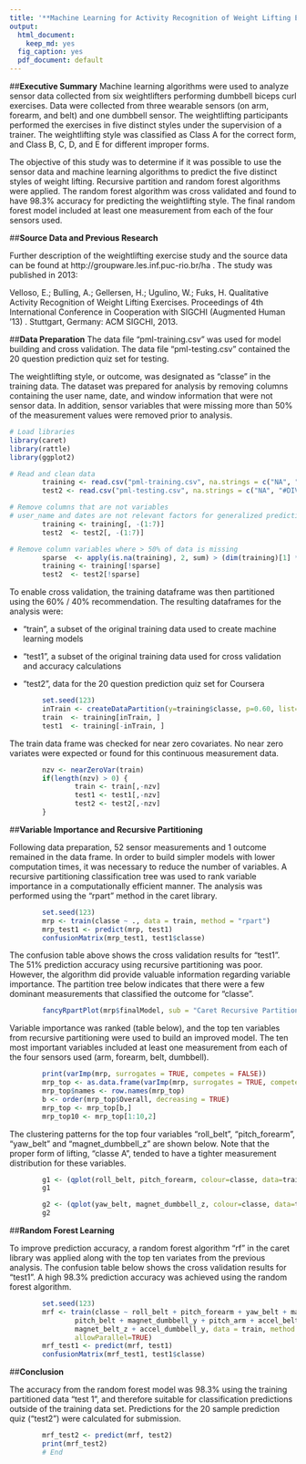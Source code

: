 ```yaml
---
title: '**Machine Learning for Activity Recognition of Weight Lifting Exercises**'
output:
  html_document:
    keep_md: yes
  fig_caption: yes
  pdf_document: default
---
```


##**Executive Summary**
Machine learning algorithms were used to analyze sensor data collected from six weightlifters performing dumbbell biceps curl exercises. Data were collected from three wearable sensors (on arm, forearm, and belt) and one dumbbell sensor.  The weightlifting participants performed the exercises in five distinct styles under the supervision of a trainer. The weightlifting style was classified as Class A for the correct form, and Class B, C, D, and E for different improper forms.  

The objective of this study was to determine if it was possible to use the sensor data and machine learning algorithms to predict the five distinct styles of weight lifting.  Recursive partition and random forest algorithms were applied. The random forest algorithm was cross validated and found to have 98.3% accuracy for predicting the weightlifting style.  The final random forest model included at least one measurement from each of the four sensors used.

##**Source Data and Previous Research** 

Further description of the weightlifting exercise study and the source data can be found at http://groupware.les.inf.puc-rio.br/ha .  The study was published in 2013:

Velloso, E.; Bulling, A.; Gellersen, H.; Ugulino, W.; Fuks, H. Qualitative Activity Recognition of Weight Lifting Exercises. Proceedings of 4th International Conference in Cooperation with SIGCHI (Augmented Human '13) . Stuttgart, Germany: ACM SIGCHI, 2013.


##**Data Preparation** 
The data file "pml-training.csv" was used for model building and cross validation. The data file "pml-testing.csv" contained the 20 question prediction quiz set for testing.

The weightlifting style, or outcome, was designated as "classe" in the training data.  The dataset was prepared for analysis by removing columns containing the user name, date, and window information that were not sensor data.  In addition, sensor variables that were missing more than 50% of the measurement values were removed prior to analysis.  

```r
# Load libraries
library(caret)
library(rattle)
library(ggplot2)

# Read and clean data
        training <- read.csv("pml-training.csv", na.strings = c("NA", "#DIV/0!"))
        test2 <- read.csv("pml-testing.csv", na.strings = c("NA", "#DIV/0!"))

# Remove columns that are not variables
# user_name and dates are not relevant factors for generalized predictions
        training <- training[, -(1:7)]
        test2  <- test2[, -(1:7)]

# Remove column variables where > 50% of data is missing
        sparse  <- apply(is.na(training), 2, sum) > (dim(training)[1] * 0.5) 
        training <- training[!sparse]
        test2  <- test2[!sparse]  
```

To enable cross validation, the training dataframe was then partitioned using the 60% / 40% recommendation.  The resulting dataframes for the analysis were:

* "train", a subset of the original training data used to create machine learning models

* "test1", a subset of the original training data used for cross validation and accuracy calculations

* "test2", data for the 20 question prediction quiz set for Coursera

```r
        set.seed(123)
        inTrain <- createDataPartition(y=training$classe, p=0.60, list=FALSE)
        train  <- training[inTrain, ]
        test1  <- training[-inTrain, ]        
```
The train data frame was checked for near zero covariates. No near zero variates were expected or found for this continuous measurement data.

```r
        nzv <- nearZeroVar(train) 
        if(length(nzv) > 0) {
                train <- train[,-nzv]
                test1 <- test1[,-nzv]
                test2 <- test2[,-nzv]
        }                
```

##**Variable Importance and Recursive Partitioning** 

Following data preparation, 52 sensor measurements and 1 outcome remained in the data frame. In order to build simpler models with lower computation times, it was necessary to reduce the number of variables.  A recursive partitioning classification tree was used to rank variable importance in a computationally efficient manner.   The analysis was performed using the "rpart" method in the caret library.  

```r
        set.seed(123)
        mrp <- train(classe ~ ., data = train, method = "rpart") 
        mrp_test1 <- predict(mrp, test1)
        confusionMatrix(mrp_test1, test1$classe)
```
The confusion table above shows the cross validation results for "test1".  The 51% prediction accuracy using recursive partitioning was poor. However, the algorithm did provide valuable information regarding variable importance. The partition tree below indicates that there were a few dominant measurements that classified the outcome for "classe".

```r
        fancyRpartPlot(mrp$finalModel, sub = "Caret Recursive Partitioning to Rank Variable Importance")

```

Variable importance was ranked (table below), and the top ten variables from recursive partitioning were used to build an improved model. The ten most important variables included at least one measurement from each of the four sensors used (arm, forearm, belt, dumbbell).


```r
        print(varImp(mrp, surrogates = TRUE, competes = FALSE))
        mrp_top <- as.data.frame(varImp(mrp, surrogates = TRUE, competes = FALSE)$importance)
        mrp_top$names <- row.names(mrp_top)
        b <- order(mrp_top$Overall, decreasing = TRUE)
        mrp_top <- mrp_top[b,]
        mrp_top10 <- mrp_top[1:10,2]
```

The clustering patterns for the top four variables "roll_belt", "pitch_forearm", "yaw_belt" and "magnet_dumbbell_z" are shown below. Note that the proper form of lifting, "classe A", tended to have a tighter measurement distribution for these variables.


```r

        g1 <- (qplot(roll_belt, pitch_forearm, colour=classe, data=train) + theme_bw())
        g1
```        
```r
        g2 <- (qplot(yaw_belt, magnet_dumbbell_z, colour=classe, data=train) + theme_bw())
        g2
```

##**Random Forest Learning** 

To improve prediction accuracy, a random forest algorithm "rf" in the caret library was applied along with the top ten variates from the previous analysis. The confusion table below shows the cross validation results for "test1".  A high 98.3% prediction accuracy was achieved using the random forest algorithm.    

```r
        set.seed(123)
        mrf <- train(classe ~ roll_belt + pitch_forearm + yaw_belt + magnet_dumbbell_z +  
                pitch_belt + magnet_dumbbell_y + pitch_arm + accel_belt_x + 
                magnet_belt_z + accel_dumbbell_y, data = train, method = "rf", 
                allowParallel=TRUE) 
        mrf_test1 <- predict(mrf, test1)
        confusionMatrix(mrf_test1, test1$classe)
```

##**Conclusion** 

The accuracy from the random forest model was 98.3% using the training partitioned data "test 1", and therefore suitable for classification predictions outside of the training data set. Predictions for the 20 sample prediction quiz ("test2") were calculated for submission.

```r
        mrf_test2 <- predict(mrf, test2)
        print(mrf_test2)
        # End
```
